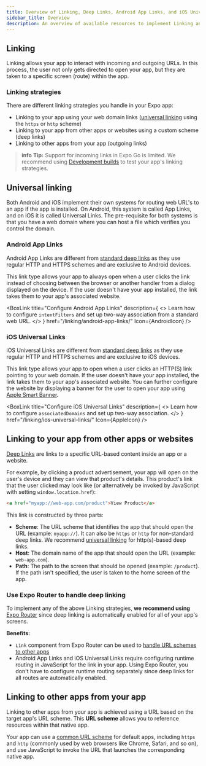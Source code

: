 ```yaml
---
title: Overview of Linking, Deep Links, Android App Links, and iOS Universal Links
sidebar_title: Overview
description: An overview of available resources to implement Linking and Deep Links in your Expo apps.
---
```




## Linking

Linking allows your app to interact with incoming and outgoing URLs. In this process, the user not only gets directed to open your app, but they are taken to a specific screen (route) within the app.

### Linking strategies

There are different linking strategies you handle in your Expo app:

- Linking to your app using your web domain links ([universal linking](#universal-linking) using the `https` or `http` scheme)
- Linking to your app from other apps or websites using a custom scheme (deep links)
- Linking to other apps from your app (outgoing links)

> **info** **Tip:** Support for incoming links in Expo Go is limited. We recommend using [Development builds](/develop/development-builds/introduction/) to test your app's linking strategies.

## Universal linking

Both Android and iOS implement their own systems for routing web URL's to an app if the app is installed. On Android, this system is called App Links, and on iOS it is called Universal Links. The pre-requisite for both systems is that you have a web domain where you can host a file which verifies you control the domain.

### Android App Links

Android App Links are different from [standard deep links](#linking-to-your-app-from-other-apps-or-websites) as they use regular HTTP and HTTPS schemes and are exclusive to Android devices.

This link type allows your app to always open when a user clicks the link instead of choosing between the browser or another handler from a dialog displayed on the device. If the user doesn't have your app installed, the link takes them to your app's associated website.

<BoxLink
  title="Configure Android App Links"
  description={
    <>
      Learn how to configure <CODE>intentFilters</CODE> and set up two-way association from a
      standard web URL.
    </>
  }
  href="/linking/android-app-links/"
  Icon={AndroidIcon}
/>

### iOS Universal Links

iOS Universal Links are different from [standard deep links](#linking-to-your-app-from-other-apps-or-websites) as they use regular HTTP and HTTPS schemes and are exclusive to iOS devices.

This link type allows your app to open when a user clicks an HTTP(S) link pointing to your web domain. If the user doesn't have your app installed, the link takes them to your app's associated website. You can further configure the website by displaying a banner for the user to open your app using [Apple Smart Banner](/linking/ios-universal-links/#apple-smart-banner).

<BoxLink
  title="Configure iOS Universal Links"
  description={
    <>
      Learn how to configure <CODE>associatedDomains</CODE> and set up two-way association.
    </>
  }
  href="/linking/ios-universal-links/"
  Icon={AppleIcon}
/>

## Linking to your app from other apps or websites

[Deep Links](https://en.wikipedia.org/wiki/Deep_linking) are links to a specific URL-based content inside an app or a website.

For example, by clicking a product advertisement, your app will open on the user's device and they can view that product's details. This product's link that the user clicked may look like (or alternatively be invoked by JavaScript with setting `window.location.href`):

```html
<a href="myapp://web-app.com/product">View Product</a>
```

This link is constructed by three parts:

- **Scheme**: The URL scheme that identifies the app that should open the URL (example: `myapp://`). It can also be `https` or `http` for non-standard deep links. We recommend [universal linking](#universal-linking) for http(s)-based deep links.
- **Host**: The domain name of the app that should open the URL (example: `web-app.com`).
- **Path**: The path to the screen that should be opened (example: `/product`). If the path isn't specified, the user is taken to the home screen of the app.

<BoxLink
  title="Linking to your app"
  description="Learn how to configure custom URL schemes to create a deep link of your app."
  href="/linking/into-your-app/"
  Icon={BookOpen02Icon}
/>

### Use Expo Router to handle deep linking

To implement any of the above Linking strategies, **we recommend using** [Expo Router](/router/introduction/) since deep linking is automatically enabled for all of your app's screens.

**Benefits:**

- `Link` component from Expo Router can be used to [handle URL schemes to other apps](/linking/into-other-apps/#expo-router)
- Android App Links and iOS Universal Links require configuring runtime routing in JavaScript for the link in your app. Using Expo Router, you don't have to configure runtime routing separately since deep links for all routes are automatically enabled.

## Linking to other apps from your app

Linking to other apps from your app is achieved using a URL based on the target app's URL scheme. This **URL scheme** allows you to reference resources within that native app.

Your app can use a [common URL scheme](/linking/into-other-apps/#common-url-schemes) for default apps, including `https` and `http` (commonly used by web browsers like Chrome, Safari, and so on), and use JavaScript to invoke the URL that launches the corresponding native app.

<BoxLink
  title="Linking into other apps"
  description="Learn how to handle common and custom URL schemes to link other apps from your app."
  href="/linking/into-other-apps/"
  Icon={BookOpen02Icon}
/>
